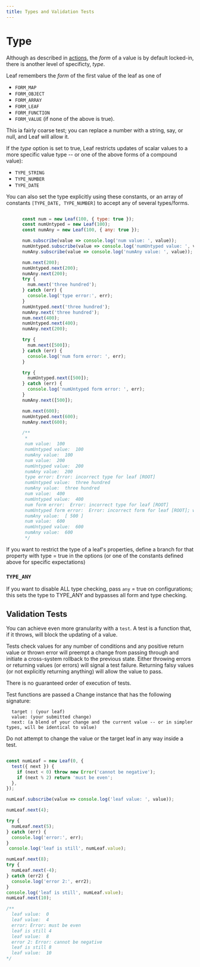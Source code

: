 ```yaml
---
title: Types and Validation Tests
---
```

# Type

Although as described in [actions](/features/actions), the *form* of a value is by default locked-in, there is another
level of specificty, *type*.

Leaf remembers the *form* of the first value of the leaf as one of
- `FORM_MAP`
- `FORM_OBJECT`
- `FORM_ARRAY`
- `FORM_LEAF`
- `FORM_FUNCTION`
- `FORM_VALUE` (if none of the above is true).

This ia fairly coarse test; you can replace a number with a string, say, or null,
and Leaf will allow it.

If the *type* option is set to true, Leaf restricts updates of scalar values to a more specific value type
-- or one of the above forms of a compound value):

- `TYPE_STRING`
- `TYPE_NUMBER`
- `TYPE_DATE`

You can also set the type explicitly using these constants, or an array of
constants `[TYPE_DATE, TYPE_NUMBER]` to accept any of several types/forms.

```javascript

      const num = new Leaf(100, { type: true });
      const numUntyped = new Leaf(100);
      const numAny = new Leaf(100, { any: true });

      num.subscribe(value => console.log('num value: ', value));
      numUntyped.subscribe(value => console.log('numUntyped value: ', value));
      numAny.subscribe(value => console.log('numAny value: ', value));

      num.next(200);
      numUntyped.next(200);
      numAny.next(200);
      try {
        num.next('three hundred');
      } catch (err) {
        console.log('type error:', err);
      }
      numUntyped.next('three hundred');
      numAny.next('three hundred');
      num.next(400);
      numUntyped.next(400);
      numAny.next(200);

      try {
        num.next([500]);
      } catch (err) {
        console.log('num form error: ', err);
      }

      try {
        numUntyped.next([500]);
      } catch (err) {
        console.log('numUntyped form error: ', err);
      }
      numAny.next([500]);

      num.next(600);
      numUntyped.next(600);
      numAny.next(600);

      /**
       *
       num value:  100
       numUntyped value:  100
       numAny value:  100
       num value:  200
       numUntyped value:  200
       numAny value:  200
       type error: Error: incorrect type for leaf [ROOT]
       numUntyped value:  three hundred
       numAny value:  three hundred
       num value:  400
       numUntyped value:  400
       num form error:  Error: incorrect type for leaf [ROOT]
       numUntyped form error:  Error: incorrect form for leaf [ROOT]; wanted Symbol(form:value), got Symbol(form:array)
       numAny value:  [ 500 ]
       num value:  600
       numUntyped value:  600
       numAny value:  600
       */

```
If you want to restrict the type of a leaf's properties, define a branch for that property
with type = true in the options (or one of the constants defined above for specific expectations)

### `TYPE_ANY`

If you want to disable ALL type checking, pass `any` = true on configurations;
this sets the type to TYPE_ANY and bypasses all form and type checking.


## Validation Tests

You can achieve even more granularity with a `test`. A test is a function that, if it throws, will block the updating
of a value.

Tests check values for any number of conditions and any positive return value or thrown error will preempt a change from
passing through and initiate a cross-system rollback to the previous state. Either throwing errors or returning
values (or errors) will signal a test failure. Returning falsy values (or not explicitly returning anything) will
allow the value to pass.

There is no guaranteed order of execution of tests.

Test functions are passed a Change instance that has the following signature:
```
  target : (your leaf)
  value: (your submitted change)
  next: (a blend of your change and the current value -- or in simpler types, will be identical to value)
```

Do not attempt to change the value or the target leaf in any way inside a test.

```javascript

const numLeaf = new Leaf(0, {
  test({ next }) {
    if (next < 0) throw new Error('cannot be negative');
    if (next % 2) return 'must be even';
  },
});

numLeaf.subscribe(value => console.log('leaf value: ', value));

numLeaf.next(4);

try {
  numLeaf.next(5);
} catch (err) {
  console.log('error:', err);
}
 console.log('leaf is still', numLeaf.value);

numLeaf.next(8);
try {
  numLeaf.next(-4);
} catch (err2) {
  console.log('error 2:', err2);
}
console.log('leaf is still', numLeaf.value);
numLeaf.next(10);

/**
  leaf value:  0
  leaf value:  4
  error: Error: must be even
  leaf is still 4
  leaf value:  8
  error 2: Error: cannot be negative
  leaf is still 8
  leaf value:  10
*/

```
